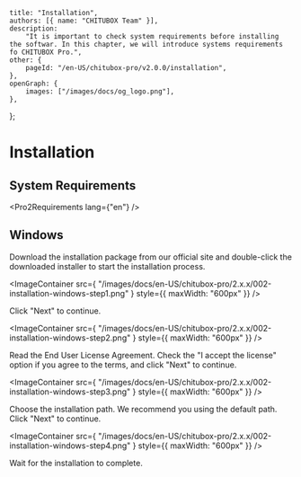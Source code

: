 
	title: "Installation",
	authors: [{ name: "CHITUBOX Team" }],
	description:
		"It is important to check system requirements before installing the softwar. In this chapter, we will introduce systems requirements fo CHITUBOX Pro.",
	other: {
		pageId: "/en-US/chitubox-pro/v2.0.0/installation",
	},
	openGraph: {
		images: ["/images/docs/og_logo.png"],
	},
};

# Installation

## System Requirements

<Pro2Requirements lang={"en"} />

## Windows

Download the installation package from our <Link href="https://www.chitubox.com/en/page/chitubox-pro">official site</Link> and double-click the downloaded installer to start the installation process.

<ImageContainer
	src={
		"/images/docs/en-US/chitubox-pro/2.x.x/002-installation-windows-step1.png"
	}
	style={{ maxWidth: "600px" }}
/>

Click "Next" to continue.

<ImageContainer
	src={
		"/images/docs/en-US/chitubox-pro/2.x.x/002-installation-windows-step2.png"
	}
	style={{ maxWidth: "600px" }}
/>

Read the End User License Agreement. Check the "I accept the license" option if you agree to the terms, and click "Next" to continue.

<ImageContainer
	src={
		"/images/docs/en-US/chitubox-pro/2.x.x/002-installation-windows-step3.png"
	}
	style={{ maxWidth: "600px" }}
/>

Choose the installation path. We recommend you using the default path. Click "Next" to continue.

<ImageContainer
	src={
		"/images/docs/en-US/chitubox-pro/2.x.x/002-installation-windows-step4.png"
	}
	style={{ maxWidth: "600px" }}
/>

Wait for the installation to complete.
